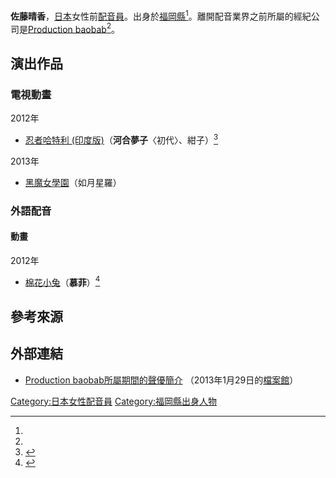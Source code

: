 {{multiple issues|
{{Notability Unreferenced|time=2016-11-06T09:27:44+00:00}}
{{Primarysources|time=2016-11-06T09:25:40+00:00}}
}}
{{noteTA|G1=Anime}}
{{配音員
|姓名= 佐藤晴香
|圖片= 
|尺寸= 
|替代= 
|簡介= 
|本名= 
|外文名= 
|外文= 
|羅馬拼音= 
|英文名= 
|暱稱= 
|藝名= 
|國籍= 
|籍貫= 
|出生地= 
|出身地= {{JPN}}[[福岡縣|福岡縣]]
|死歿地= 
|出生名= 
|生年= 
|生月= 7
|生日= 31
|歿年= 
|歿月= 
|歿日= 
|血型= 
|配演語言= 
|教育程度= 
|母校= 
|所屬= 
|宗教信仰= 
|配偶= 
|活躍年代= 
|出道作= 
|代表作= '''外語配音（動畫）'''<br />慕菲（[[棉花小兔|棉花小兔]]）<br />河合夢子<br />（[[忍者小靈精|忍者哈特利 (印度版)]]）
|網站= 
|其他= 
|module= {{japanese|embed=yes|佐藤 晴香|さとう はるか|Satō Haruka}}
}}
'''佐藤晴香'''{{BD||7月31日<ref name="baobab-pro">{{Cite web|date=2013-01-29|url=http://pro-baobab.jp/ladies/sato_h/index.html|title=Production baobab所屬期間的聲優簡介|work=|author=|publisher=[[Production_baobab|Production baobab]]|accessdate=2016-11-06|language=ja|archive-date=2013-01-29|archive-url=https://web.archive.org/web/20130129172016/http://pro-baobab.jp/ladies/sato_h/index.html|dead-url=no}}</ref>||}}，[[日本|日本]]女性前[[配音員|配音員]]。出身於[[福岡縣|福岡縣]]<ref name="baobab-pro" />。離開配音業界之前所屬的經紀公司是[[Production_baobab|Production baobab]]<ref name="baobab-pro" />。

== 演出作品 ==
=== 電視動畫 ===
; 2012年
* [[忍者小靈精|忍者哈特利 (印度版)]]（'''河合夢子'''〈初代〉、紺{{lang|ja|カツ}}子）<ref>{{Cite web|date=2013-02-22|url=http://animeanime.jp/article/2013/02/22/13089.html|script-title=ja:インド版「忍者ハットリくん」が日本逆上陸 5月13日アニマックス放映開始|work=|author=|publisher=Anime！Anime！|accessdate=2016-11-06|language=ja|archive-date=2016-10-27|archive-url=https://web.archive.org/web/20161027163656/http://www.nhk.or.jp/anime/mofy/|dead-url=no}}</ref>
; 2013年
* [[黑魔女學園|黑魔女學園]]（如月星羅）

=== 外語配音 ===
==== 動畫 ====
; 2012年
* [[棉花小兔|棉花小兔]]（'''慕菲'''）<ref>{{Cite web|date=|url=http://www9.nhk.or.jp/anime/mofy/|title=棉花小兔|work=NHK動畫世界|author=|publisher=[[日本放送協會|NHK]]|accessdate=2016-11-06|language=ja|archive-date=2016-10-27|archive-url=https://web.archive.org/web/20161027163656/http://www.nhk.or.jp/anime/mofy/|dead-url=no}}</ref>

== 參考來源 ==
{{reflist}}

== 外部連結 ==
* [https://web.archive.org/web/20130129172016/http://pro-baobab.jp/ladies/sato_h/index.html Production baobab所屬期間的聲優簡介] {{ja icon}}（2013年1月29日的[[網際網路檔案館|檔案館]]）
{{Voice-stub}}
{{DEFAULTSORT:Satō Haruka}}
[[Category:日本女性配音員|Category:日本女性配音員]]
[[Category:福岡縣出身人物|Category:福岡縣出身人物]]
